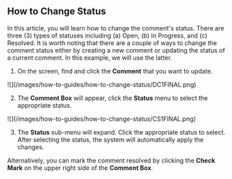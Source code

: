 ## How to Change Status

In this article, you will learn how to change the comment's status. There are three (3) types of statuses including (a) Open, (b) In Progress, and (c) Resolved. It is worth noting that there are a couple of ways to change the comment status either by creating a new comment or updating the status of a current comment. In this example, we will use the latter.

1. On the screen, find and click the **Comment** that you want to update.

<Frame>
![](/images/how-to-guides/how-to-change-status/DC1FINAL.png)
</Frame>

2. The **Comment Box** will appear, click the **Status** menu to select the appropriate status.

<Frame>
![](/images/how-to-guides/how-to-change-status/CS1FINAL.png)
</Frame>

3. The **Status** sub-menu will expand. Click the appropriate status to select. After selecting the status, the system will automatically apply the changes.

Alternatively, you can mark the comment resolved by clicking the **Check Mark** on the upper right side of the **Comment Box**.
